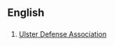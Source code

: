 {{see|uda}}
==English==
==={{initialism}}===
{{infl|en|initialism}}
# [[w:Ulster Defense Association|Ulster Defense Association]]